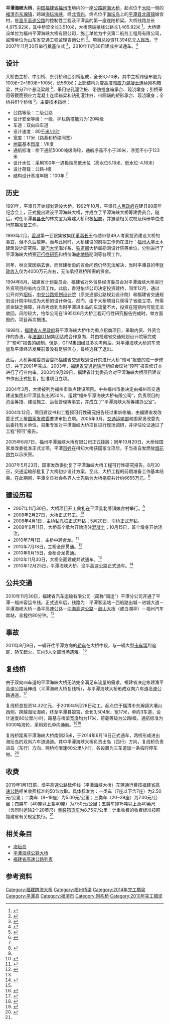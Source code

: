 {{关于|连接福清市与平潭县的公路桥|连接长乐區与平潭县的公路铁路两用桥|平潭海峡公铁大桥}}
{{Infobox bridge
|bridge_name=平潭海峡大桥
|native_name=
|image=
|caption=
|official_name=
|carries={{China Expwy Name|S53|P=Fujian}}
|crosses={{link-ceb|海坛海峡|Haitan Haixia}}
|locale={{CHN}}[[福建省|福建省]][[福清市|福清市]]－[[平潭县|平潭县]]
|maint=福州平潭海峡大桥有限公司
|id=
|designer=
|design=[[刚构桥|刚构桥]]
|mainspan={{convert|180|m|ft|0}}×2
|length={{convert|3510|m|ft|0}}<br>{{convert|3504|m|ft|0}}（复线桥）
|width={{convert|17|m|ft|0}}
|clearance=
|below={{convert|38|m|ft|0}}
|height=
|traffic=
|begin=2007年11月30日<br>2010年9月28日（复线桥）
|complete=2010年11月30日<br>2014年5月27日（复线桥）
|open=2010年12月25日<br>2014年6月16日（复线桥）
|closed=
|cost=11.394亿元[[人民币|人民币]]<br>14.32亿元人民币（复线桥）
|toll=
|builder=中交第二航务工程局有限公司
|map_cue=
|map_image=
|map_text=
|map_width=
|coordinates={{coord|25|28|18|N|119|39|57|E|region:CN_type:landmark|display=inline,title}}
|references=
|extra={{Location map | China Fujian | label=平潭海峡大桥及复线桥 | label_size= | lat_deg=25 | lat_min=28 | lat_sec=18 | lon_deg=119 | lon_min=39 | lon_sec=57 | position=left | width= | float=center | caption=}}
}}

'''平潭海峡大桥'''，[[中国|中国]][[福建省|福建省]][[福州市|福州市]]境内的一座[[公路|公路]][[跨海大桥|跨海大桥]]，起点位于[[大陆|大陆]]一侧的[[福清市|福清市]][[东瀚镇|东瀚镇]]，跨越[[海坛海峡|海坛海峡]]，经[[北青屿|北青屿]]，终点位于[[海坛岛|海坛岛]]上的[[平潭县|平潭县]][[北厝镇|北厝镇]]娘宫村，是[[渔平高速公路|渔平高速公路]]的控制性工程及平潭县的第一座连陆桥梁。大桥线路总长4,975.92米，其中桥梁全长3,510米，大桥两端接线公路长1,465.92米 <ref name="jianjie">{{cite web | url=http://news.fznews.com.cn/zt/2007/pthxdq/jianjie/2007-11-30/20071130JDoQCqJXzz184115.shtml | title=平潭海峡大桥简介 | publisher=福州新闻网 | date=2007-11-30 | accessdate=2014-07-29 | author= | archive-date=2014-08-10 | archive-url=https://web.archive.org/web/20140810061026/http://news.fznews.com.cn/zt/2007/pthxdq/jianjie/2007-11-30/20071130JDoQCqJXzz184115.shtml | dead-url=no }}</ref>。大桥建设单位为福州平潭海峡大桥有限公司，施工单位为中交第二航务工程局有限公司，监理单位为山东省交通工程监理咨询公司 <ref name="ce">{{cite web | url=http://www.ce.cn/ztpd/xwzt/guonei/2009/haixi/bwzg/200906/26/t20090626_19407044.shtml | title=平潭海峡大桥 | publisher=中国经济网 | date=2009-06-23 | accessdate=2014-07-29 | author= | archive-url=https://web.archive.org/web/20140729101700/http://www.ce.cn/ztpd/xwzt/guonei/2009/haixi/bwzg/200906/26/t20090626_19407044.shtml | archive-date=2014-07-29 | dead-url=yes }}</ref>。项目总投资11.394亿元[[人民币|人民币]]，于2007年11月30日举行奠基仪式 <ref name="kg">{{cite web | url=http://news.fznews.com.cn/zt/2007/pthxdq/ttxw/2007-11-30/20071130c-Zi-2cq++16359.shtml | title=平潭海峡大桥开工典礼30日举行 项目总投资11亿 | publisher=福州新闻网 | date=2007-11-30 | accessdate=2014-07-29 | author=蓝晓梅 | archive-url=https://web.archive.org/web/20140810060431/http://news.fznews.com.cn/zt/2007/pthxdq/ttxw/2007-11-30/20071130c-Zi-2cq++16359.shtml | archive-date=2014-08-10 | dead-url=yes }}</ref>，2010年11月30日建成并试通车。<ref>{{cite web | url=http://szb.qzwb.com/qzwb/html/2010-12/01/content_228134.htm | title=平潭海峡大桥通车 | publisher=泉州晚报 | date=2010-12-01 | accessdate=2014-07-29 | author=新华 张珺 | deadurl=yes | archiveurl=https://web.archive.org/web/20140809091917/http://szb.qzwb.com/qzwb/html/2010-12/01/content_228134.htm | archivedate=2014-08-09 }}</ref>

==设计==
大桥由主桥、中引桥、东引桥和西引桥组成，全长3,510米，其中主桥跨径布置为100米+2×180米+100米，长560米；上部结构为变高度[[预应力混凝土|预应力混凝土]]连续刚构箱梁，共分71个悬浇梁段 <ref name="zqhl">{{cite web | url=http://digi.dnkb.com.cn/dnkb/html/2010-07/20/content_124494.htm | title=平潭海峡大桥主桥合龙 | publisher=东快网 | date=2010-07-20 | accessdate=2014-07-29 | author=顾贞全 刘兵 | deadurl=yes | archiveurl=https://web.archive.org/web/20140729102023/http://digi.dnkb.com.cn/dnkb/html/2010-07/20/content_124494.htm | archivedate=2014年7月29日 | df= }}</ref>，采用钻孔灌注桩、带防撞套箱承台、现浇墩身；引桥采用等截面预应力混凝土连续箱梁和钻孔灌注桩、带圆端的矩形承台、现浇墩身；全桥共61个桥墩 <ref>{{cite web | url=http://news.fznews.com.cn/zt/2007/pthxdq/mtjj/2007-12-1/2007121tn_zmatHjj104711_2.shtml | title=平潭跨海大桥今日开工 | publisher=东南快报 | date=2007-12-01 | accessdate=2014-07-29 | author=韩慧英 陈燕青 | archive-date=2014-08-10 | archive-url=https://web.archive.org/web/20140810060349/http://news.fznews.com.cn/zt/2007/pthxdq/mtjj/2007-12-1/2007121tn_zmatHjj104711_2.shtml | dead-url=no }}</ref>。主要技术指标：
* 公路等级：二级公路
* 设计安全等级：一级，护栏防撞能力为120吨级
* 车道：双向四车道
* 设计速度：80[[千米/小时|千米/小时]]
* 宽度：17米（路基和桥梁同宽）
* [[地震|地震]]基本[[烈度|烈度]]：Ⅶ度
* 通航标准：桥下通航5000吨级海轮，通航净高不小于38米，净宽不小于123米
* 设计水位：采用100年一遇极端高低水位（高水位5.18米、低水位-4.16米）
* 设计荷载：公路-Ⅰ级
* 结构设计基准年限：100年 <ref name="jianjie"/>

==历史==
1991年，平潭县开始规划建设大桥。1992年10月，平潭县[[人民政府|人民政府]]在建县80周年纪念会上，正式提出建设平潭海峡大桥，并成立了平潭海峡大桥筹建委员会。随后，时任平潭县[[县长|县长]]的林文宝为筹建大桥积极[[招商|招商]]，并邀请相关院校及科研单位进行前期准备工作。

1993年2月，[[香港|香港]]第一亚银集敏集团[[董事长|董事长]]王帝勋带领49人考察投资建设大桥的事宜，但不久后放弃。而与此同时，大桥建设的前期工作仍在进行：[[福州大学|福州大学]]土木建筑设计研究院、[[厦门大学|厦门大学]]海洋系、[[铁道部|铁道部]]大桥局勘测设计院等单位，分别进行了平潭海峡大桥预[[可行性研究|可行性研究]]和桥位海底[[地质|地质]]勘测等各项工作。

同年，林文宝因病去世。而修建桥梁的资金问题仍然无法解决，当时平潭县的年[[财政收入|财政收入]]仅为4000万元左右，无法承担建桥所需的资金。

1994年8月，福建省计划委员会、福建省对外贸易经济委员会对平潭海峡大桥进行外资项目的省内立项工作。此后，香港怡华公司决定投资建桥，同年12月，通过公开对外[[招标|招标]]，[[中交公路规划设计院|中交公路规划设计院]]（原交通部公路规划设计院）和福建省交通规划设计院中标成为大桥的设计单位。然而，由于大桥项目只获得了省级立项，所需资金缺乏保障，并且考虑到当时平潭进出岛的车流量不大，投资在短期内可能无法收回，风险较大，怡华公司在1995年6月大桥工程可行性研究报告完成时，单方面毁约，项目再次搁浅。

1998年，[[福建省人民政府|福建省人民政府]]将平潭海峡大桥作为重点招商项目，采取内资、外资合作的办法，与[[法国|法国]]GTM集团达成合作意向，并由福建省交通规划设计院等完成了“预可”报告的编制。但是，GTM集团经过多次考察后，对平潭海峡大桥的车流量及平潭经济发展前景没有足够信心，最终选择了退出。

此后，大桥筹建委员会委托福建省交通规划设计院进行大桥“预可”报告的进一步修订，并于2001年完成。2003年，[[福建省交通运输厅|福建省交通运输厅]]组织会议对“预可”报告修订本进行了行业内审。2003年9月29日，福建省计划委员会对平潭海峡大桥项目建议书作出正式批复，批准项目立项。

2004年3月，大桥被列为福州市重点建设项目。中共福州市委决定由福州市交通建设集团和平潭县各出资50%，组建“福州平潭海峡大桥有限公司”，负责项目的资金筹措、建设施工、运营管理等事宜，并成立了“平潭海峡大桥筹建办公室”。

2004年12月，项目建议书和工程预可行性研究报告经过重新修编，由福建省发改委正式上报[[国家发改委|国家发改委]]要求审批立项。2005年3月，[[中华人民共和国交通运输部|交通运输部]]和国家发改委先后委托有关单位，召集专家对平潭海峡大桥项目进行现场调研，并评估论证通过了工程“预可”报告。

2005年6月7日，福州平潭海峡大桥有限公司正式挂牌；同年10月20日，大桥经国家发改委批准正式立项。平潭[[百姓|百姓]]在得知大桥获国家立项后，于当夜自发燃放[[烟花|烟花]][[炮竹|炮竹]]以示庆贺。

2007年5月23日，国家发改委批复了平潭海峡大桥工程可行性研究报告。8月30日，交通运输部批复了大桥初步设计方案，至此，大桥工程的前期准备工作基本结束。在此期间，平潭全县社会各界人士先后为大桥捐资共计约6655万元。<ref>{{cite web | url=http://www.pingtan.gov.cn/show.aspx?Id=1440 | title=百年梦想一朝成真 建设海峡大桥背后的故事 | publisher=中国·平潭 | date=2012-01-09 | accessdate=2014-07-29 | author=张冬梅 王光慧 | deadurl=yes | archiveurl=https://archive.is/20140730032703/http://www.pingtan.gov.cn/show.aspx?Id=1440 | archivedate=2014-07-30 }}</ref>

==建设历程==
* 2007年11月30日，大桥项目开工典礼在平潭县北厝镇娘宫村举行。<ref name="kg"/>
* 2008年2月27日，大桥正式开工。<ref name="sina">{{cite web | url=http://fj.sina.com.cn/news/m/2010-12-01/071681815_2.html | title=平潭海峡大桥试通车 福州至平潭班车全程两小时 | publisher=新浪福建 | date=2010-12-01 | accessdate=2014-07-29 | author=赵春宇 刘栋宾 | archive-date=2014-08-09 | archive-url=https://web.archive.org/web/20140809083620/http://fj.sina.com.cn/news/m/2010-12-01/071681815_2.html | dead-url=no }}</ref>
* 2008年4月1日，主桥钻孔桩正式开钻；5月20日，引桥正式开钻。
* 2008年9月11日，大桥首个承台开始浇注[[混凝土|混凝土]]；10月15日，首个墩身开始浇注。
* 2010年7月1日，主桥中跨合龙。<ref>{{cite web | url=http://digi.dnkb.com.cn/dnkb/html/2010-07/01/content_121706.htm | title=平潭海峡大桥主桥中跨今晨合龙 | publisher=东快网 | date=2010-07-01 | accessdate=2014-07-29 | author=郑旭光 章沁溦 顾贞全 | deadurl=yes | archiveurl=https://web.archive.org/web/20140729103738/http://digi.dnkb.com.cn/dnkb/html/2010-07/01/content_121706.htm | archivedate=2014年7月29日 | df= }}</ref>
* 2010年7月18日，主桥全部贯通。<ref>{{cite web | url=http://digi.dnkb.com.cn/dnkb/html/2010-07/20/content_124494.htm | title=平潭海峡大桥主桥合龙 | publisher=东快网 | date=2010-07-20 | accessdate=2014-07-29 | author=顾贞全 刘兵 | deadurl=yes | archiveurl=https://web.archive.org/web/20140729102023/http://digi.dnkb.com.cn/dnkb/html/2010-07/20/content_124494.htm | archivedate=2014年7月29日 | df= }}</ref>
* 2010年9月15日，全桥合龙贯通。
* 2010年11月30日，大桥全面建成并试通车。<ref name="sina"/>
* 2010年12月25日，平潭海峡大桥、渔平高速公路正式通车。<ref>{{cite web | url=http://paper.wenweipo.com/2010/12/26/CH1012260024.htm | title=閩平潭海峽大橋通車 | publisher=文匯報 | date=2010-12-26 | accessdate=2014-07-29 | author=魯欣 | archive-url=https://web.archive.org/web/20140808045635/http://paper.wenweipo.com/2010/12/26/CH1012260024.htm | archive-date=2014-08-08 | dead-url=yes }}</ref>

==公共交通==
2010年11月30日，福建省汽车运输有限公司（简称“闽运”）平潭分公司开通了平潭－福州客运专线。正式通车后，线路为：平潭客运站－西航路出城－进城大道－平潭海峡大桥－渔平高速公路－[[沈海高速公路|沈海高速公路]]－[[鼓山大桥|鼓山大桥]]（或白湖亭）－福州汽车南站，全程约80分钟。<ref name="sina"/>

==事故==
2011年9月9日，一辆开往平潭方向的[[轿车|轿车]]在大桥中段，与一辆大型[[卡车|卡车]]猛烈追尾，轿车起火，车内5人全部当场遇难。<ref>{{cite web | url=http://news.fznews.com.cn/shehui/2011-9-9/201199rl8wlaqDii213913.shtml | title=平潭海峡大桥发生车祸 小车内五人全部当场遇难 | publisher=福州新闻网 | date=2011-09-09 | accessdate=2014-07-29 | author=魏旸艳 王威 周志 | archive-date=2013-12-25 | archive-url=https://web.archive.org/web/20131225195014/http://news.fznews.com.cn/shehui/2011-9-9/201199rl8wlaqDii213913.shtml | dead-url=no }}</ref>

==复线桥==
由于双向四车道的平潭海峡大桥无法完全满足车流量的需求，福建省决定修建渔平高速公路延伸线（平潭海峡大桥复线桥），与平潭海峡大桥形成双向六车道高速公路通道。<ref>{{cite web| url=http://news.xinhuanet.com/society/2010-12/25/c_13664381.htm | title=福建省平潭海峡大桥正式建成通车 | publisher=新华网 | date=2010-12-25 | accessdate=2014-07-29 | author=沈汝发 }}</ref>

复线桥总投资14.32亿元，于2010年9月28日动工，起点位于福清市东瀚镇大壤山西侧，跨越海坛海峡，终至平潭县娘宫，全长3,504米，宽17米，单向3车道，设计速度80公里/小时，路基与桥梁宽度均为17米，荷载等级为公路Ⅰ级，通航标准为5000吨海轮，采用双孔单向通航。<ref>{{cite web | url=http://fj.wenming.cn/rdtp/201205/t20120524_234431.htm | title=平潭海峡大桥复桥工程加紧建设 | publisher=中国文明网 | date=2012-05-24 | accessdate=2014-07-29 | author=张国俊 | deadurl=yes | archiveurl=https://web.archive.org/web/20140729122131/http://fj.wenming.cn/rdtp/201205/t20120524_234431.htm | archivedate=2014-07-29 }}</ref><ref>{{cite web | url=http://fjrb.fjsen.com/fjrb/html/2013-05/19/content_625887.htm | title=平潭海峡大桥复桥主桥合龙 | publisher=福建日报 | date=2013-05-19 | accessdate=2014-07-29 | author=王宜钰 王凤山 | deadurl=yes | archiveurl=https://web.archive.org/web/20130620173416/http://fjrb.fjsen.com/fjrb/html/2013-05/19/content_625887.htm | archivedate=2013-06-20 }}</ref>

复线桥距离平潭海峡大桥南侧25米，于2014年6月16日正式通车，两桥形成进出海坛岛的双向六车道通道。其中平潭海峡大桥负责出岛（西行）方向，复线桥负责进岛（东行）方向，两桥均限速60公里/小时，各设置为三车道加一条临时停车带。<ref name="haidu">{{cite web | url=http://epaper.nhaidu.com/2014-06/17/content_200506.htm | title=平潭海峡大桥复桥通车 | publisher=海都网 | date=2014-06-17 | accessdate=2014-07-29 | author=卢锃 | archive-date=2014-07-29 | archive-url=https://web.archive.org/web/20140729100834/http://epaper.nhaidu.com/2014-06/17/content_200506.htm | dead-url=no }}</ref>

==收费==
2019年1月1日前，渔平高速公路延伸线（平潭海峡大桥）车辆通行费按[[福建省高速公路|福建省高速公路]]相关收费标准的50%收取。具体标准为：一类车（7座以下含7座）为2.50元/公里；二类车（8~19座）为5.00元/公里；三类车（20~39座）为7.00元/公里；四类车（40座以上含40座）为7.50元/公里；五类车即15吨以上及40英尺（含同时运输2个20英尺）[[货柜车|集装箱货车]]为8.75元/公里；计重收费的收费标准按照福建省有关规定执行。<ref name="haidu"/>

==相关条目==
* [[海坛岛|海坛岛]]
* [[平潭海峡公铁大桥|平潭海峡公铁大桥]]
* [[福建省高速公路列表|福建省高速公路列表]]

==参考资料==
{{Reflist|2}}

{{DEFAULTSORT:Pingtan Strait Bridge}}
[[Category:福建跨海大桥|Category:福建跨海大桥]]
[[Category:福州桥梁|Category:福州桥梁]]
[[Category:2014年完工橋梁|Category:2014年完工橋梁]]
[[Category:平潭县|Category:平潭县]]
[[Category:福清市|Category:福清市]]
[[Category:刚构桥|Category:刚构桥]]
[[Category:2010年完工橋梁|Category:2010年完工橋梁]]